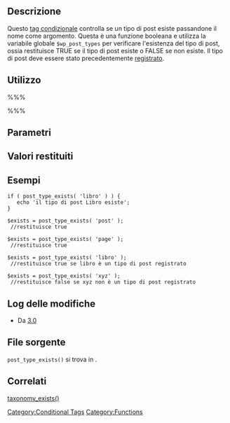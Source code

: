 {{Languages|
{{en|Function Reference/post_type_exists}}
{{it|Riferimento_funzioni/post_type_exists}}
}}

== Descrizione ==

Questo [[it:Tag_condizionali|tag condizionale]] controlla se un tipo di post esiste passandone il nome come argomento. Questa è una funzione booleana e utilizza la variabile globale <tt>$wp_post_types</tt> per verificare l'esistenza del tipo di post, ossia restituisce TRUE se il tipo di post esiste o FALSE se non esiste. Il tipo di post deve essere stato precedentemente [[it:Riferimento_funzioni/register_post_type|registrato]].

== Utilizzo ==

%%%<?php post_type_exists( $post_type ); ?>%%%

== Parametri ==

{{it:Parameter|$post_type|string|Tipo di post.}}

== Valori restituiti ==

{{it:Return||boolean|True in caso di successo, false in caso di fallimento.}}

== Esempi ==
<pre>
if ( post_type_exists( 'libro' ) ) {
   echo 'il tipo di post Libro esiste';
}
</pre>

<pre>
$exists = post_type_exists( 'post' );
 //restituisce true
 
$exists = post_type_exists( 'page' );
 //restituisce true
 
$exists = post_type_exists( 'libro' );
 //restituisce true se libro è un tipo di post registrato
 
$exists = post_type_exists( 'xyz' );
 //restituisce false se xyz non è un tipo di post registrato
</pre>

== Log delle modifiche ==

* Da [[Version 3.0|3.0]]

== File sorgente ==

<tt>post_type_exists()</tt> si trova in {{Trac|wp-includes/post.php}}.

== Correlati ==

[[it:Riferimento_funzioni/taxonomy_exists|taxonomy_exists()]]

{{it:Post Type Tags}}

{{Conditional Tags}}

{{it:Tag Footer}}

[[Category:Conditional Tags]]
[[Category:Functions]]